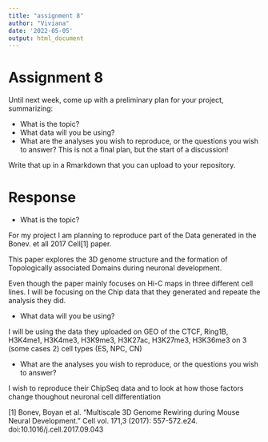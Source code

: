 ```yaml
---
title: "assignment 8"
author: "Viviana"
date: '2022-05-05'
output: html_document
---
```


# Assignment 8 

Until next week, come up with a preliminary plan for your project, summarizing:

- What is the topic?
- What data will you be using?
- What are the analyses you wish to reproduce, or the questions you wish to answer?
This is not a final plan, but the start of a discussion!

Write that up in a Rmarkdown that you can upload to your repository.

# Response 

- What is the topic? 

For my project I am planning to reproduce part of the Data generated in the Bonev. et all 2017 Cell[1] paper. 

This paper explores the 3D genome structure and the formation of Topologically associated Domains during neuronal development. 

Even though the paper mainly focuses on Hi-C maps in three different cell lines. I will be focusing on the Chip data that they generated and repeate the analysis they did. 

- What data will you be using? 

I will be using the data they uploaded on GEO of the CTCF, Ring1B, H3K4me1, H3K4me3, H3K9me3, H3K27ac, H3K27me3, H3K36me3 on 3 (some cases 2) cell types (ES, NPC, CN)

- What are the analyses you wish to reproduce, or the questions you wish to answer?

I wish to reproduce their ChipSeq data and to look at how those factors change thoughout neuronal cell differentiation 



[1] Bonev, Boyan et al. “Multiscale 3D Genome Rewiring during Mouse Neural Development.” Cell vol. 171,3 (2017): 557-572.e24. doi:10.1016/j.cell.2017.09.043